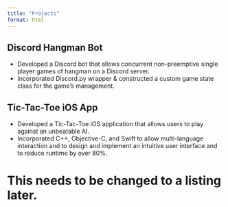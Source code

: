 ```yaml
---
title: "Projects"
format: html
---
```


## Discord Hangman Bot
* Developed a Discord bot that allows concurrent non-preemptive single player games of hangman on a Discord server.
* Incorporated Discord.py wrapper & constructed a custom game state class for the game's management.

## Tic-Tac-Toe iOS App
* Developed a Tic-Tac-Toe iOS application that allows users to play against an unbeatable AI.
* Incorporated C++, Objective-C,  and Swift to allow multi-language interaction and to design and implement an intuitive user interface and to reduce runtime by over 80%.

# This needs to be changed to a listing later.